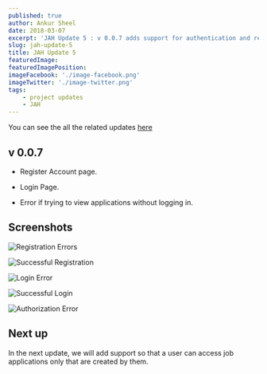 ```yaml
---
published: true
author: Ankur Sheel
date: 2018-03-07
excerpt: 'JAH Update 5 : v 0.0.7 adds support for authentication and register/login pages.'
slug: jah-update-5
title: JAH Update 5
featuredImage:
featuredImagePosition:
imageFacebook: './image-facebook.png'
imageTwitter: './image-twitter.png'
tags:
    - project updates
    - JAH
---
```


You can see the all the related updates [here](./tags/jah)

## v 0.0.7

-   Register Account page.

-   Login Page.

-   Error if trying to view applications without logging in.

## Screenshots

![Registration Errors](./images/jah_update5_register_error.gif)

![Successful Registration](./images/jah_update5_register.gif)

![Login Error](./images/jah_update5_login_error.gif)

![Successful Login](./images/jah_update5_login.gif)

![Authorization Error](./images/jah_update5_auth_error.jpg)

## Next up

In the next update, we will add support so that a user can access job applications only that are created by them.
